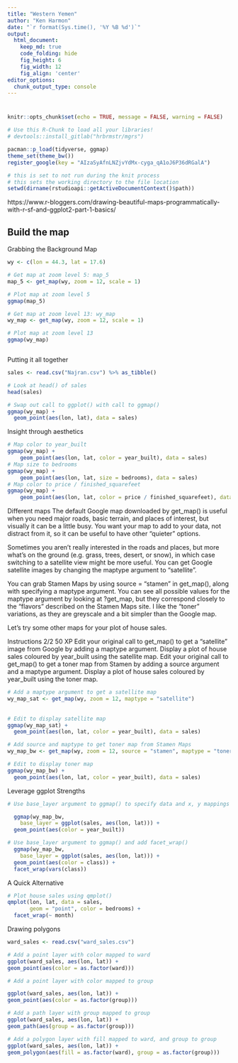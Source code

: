 ```yaml
---
title: "Western Yemen"
author: "Ken Harmon"
date: "`r format(Sys.time(), '%Y %B %d')`"
output:
  html_document:  
    keep_md: true
    code_folding: hide
    fig_height: 6
    fig_width: 12
    fig_align: 'center'
editor_options: 
  chunk_output_type: console
---
```


# {.tabset .tabset-fade}

```r
knitr::opts_chunk$set(echo = TRUE, message = FALSE, warning = FALSE)
```

```r
# Use this R-Chunk to load all your libraries!
# devtools::install_gitlab("hrbrmstr/mgrs")

pacman::p_load(tidyverse, ggmap)
theme_set(theme_bw())
register_google(key = "AIzaSyAfnLNZjvYdMx-cyga_qA1oJ6P36dRGalA") 
```

```r
# this is set to not run during the knit process
# this sets the working directory to the file location
setwd(dirname(rstudioapi::getActiveDocumentContext()$path))
```

https://www.r-bloggers.com/drawing-beautiful-maps-programmatically-with-r-sf-and-ggplot2-part-1-basics/

## Build the map

Grabbing the Background Map

```r
wy <- c(lon = 44.3, lat = 17.6)

# Get map at zoom level 5: map_5
map_5 <- get_map(wy, zoom = 12, scale = 1)

# Plot map at zoom level 5
ggmap(map_5)

# Get map at zoom level 13: wy_map
wy_map <- get_map(wy, zoom = 12, scale = 1)

# Plot map at zoom level 13
ggmap(wy_map)



```

Putting it all together

```r
sales <- read.csv("Najran.csv") %>% as_tibble()

# Look at head() of sales
head(sales)

# Swap out call to ggplot() with call to ggmap()
ggmap(wy_map) +
  geom_point(aes(lon, lat), data = sales)
```

Insight through aesthetics

```r
# Map color to year_built
ggmap(wy_map) +
    geom_point(aes(lon, lat, color = year_built), data = sales)
# Map size to bedrooms
ggmap(wy_map) +
    geom_point(aes(lon, lat, size = bedrooms), data = sales)
# Map color to price / finished_squarefeet
ggmap(wy_map) +
    geom_point(aes(lon, lat, color = price / finished_squarefeet), data = sales)
```

Different maps
The default Google map downloaded by get_map() is useful when you need major roads, basic terrain, and places of interest, but visually it can be a little busy. You want your map to add to your data, not distract from it, so it can be useful to have other "quieter" options.

Sometimes you aren't really interested in the roads and places, but more what's on the ground (e.g. grass, trees, desert, or snow), in which case switching to a satellite view might be more useful. You can get Google satellite images by changing the maptype argument to "satellite".

You can grab Stamen Maps by using source = "stamen" in get_map(), along with specifying a maptype argument. You can see all possible values for the maptype argument by looking at ?get_map, but they correspond closely to the "flavors" described on the Stamen Maps site. I like the "toner" variations, as they are greyscale and a bit simpler than the Google map.

Let's try some other maps for your plot of house sales.

Instructions 2/2
50 XP
Edit your original call to get_map() to get a "satellite" image from Google by adding a maptype argument.
Display a plot of house sales coloured by year_built using the satellite map.
Edit your original call to get_map() to get a toner map from Stamen by adding a source argument and a maptype argument.
Display a plot of house sales coloured by year_built using the toner map.

```r
# Add a maptype argument to get a satellite map
wy_map_sat <- get_map(wy, zoom = 12, maptype = "satellite")
 
 
# Edit to display satellite map
ggmap(wy_map_sat) +
  geom_point(aes(lon, lat, color = year_built), data = sales)

# Add source and maptype to get toner map from Stamen Maps
wy_map_bw <- get_map(wy, zoom = 12, source = "stamen", maptype = "toner")

# Edit to display toner map
ggmap(wy_map_bw) +
  geom_point(aes(lon, lat, color = year_built), data = sales)
```

Leverage ggplot Strengths


```r
# Use base_layer argument to ggmap() to specify data and x, y mappings

  ggmap(wy_map_bw, 
    base_layer = ggplot(sales, aes(lon, lat))) +
  geom_point(aes(color = year_built))

# Use base_layer argument to ggmap() and add facet_wrap()
  ggmap(wy_map_bw, 
    base_layer = ggplot(sales, aes(lon, lat))) +
  geom_point(aes(color = class)) +
  facet_wrap(vars(class))
```

A Quick Alternative

```r
# Plot house sales using qmplot()
qmplot(lon, lat, data = sales, 
       geom = "point", color = bedrooms) +
  facet_wrap(~ month)
```

Drawing polygons

```r
ward_sales <- read.csv("ward_sales.csv")

# Add a point layer with color mapped to ward
ggplot(ward_sales, aes(lon, lat)) +
geom_point(aes(color = as.factor(ward)))

# Add a point layer with color mapped to group

ggplot(ward_sales, aes(lon, lat)) +
geom_point(aes(color = as.factor(group)))

# Add a path layer with group mapped to group
ggplot(ward_sales, aes(lon, lat)) +
geom_path(aes(group = as.factor(group)))

# Add a polygon layer with fill mapped to ward, and group to group
ggplot(ward_sales, aes(lon, lat)) +
geom_polygon(aes(fill = as.factor(ward), group = as.factor(group)))
```
